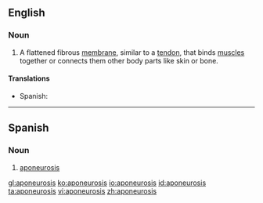 ==English==

===Noun===
{{wikipedia}}
{{en-noun|aponeuroses}}

# {{anatomy}} A flattened fibrous [[membrane]], similar to a [[tendon]], that binds [[muscle]]s together or connects them other body parts like skin or bone.

====Translations====
{{trans-top|flattened fibrous membrane}}
* Spanish: {{t-|es|aponeurosis|f}}
{{trans-mid}}
{{trans-bottom}}

----

==Spanish==

===Noun===
{{es-noun|f|pl=aponeurosis}}

# {{anatomy|lang=es}} [[#English|aponeurosis]]

[[gl:aponeurosis]]
[[ko:aponeurosis]]
[[io:aponeurosis]]
[[id:aponeurosis]]
[[ta:aponeurosis]]
[[vi:aponeurosis]]
[[zh:aponeurosis]]